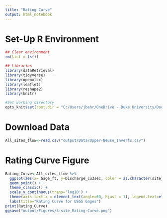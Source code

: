 ```yaml
---
title: "Rating Curve"
output: html_notebook
---
```

# Set-Up R Environment
```r
## Clear environment
rm(list = ls())

## Libraries
library(dataRetrieval)
library(tidyverse)
library(openxlsx)
library(leaflet)                                           
library(reshape2)
library(knitr)

#Set working directory
opts_knit$set(root.dir = "C:/Users/jbehr/OneDrive - Duke University/Documents/5. R/2._WQP-EllerbeC-FlatR")
```

# Download Data
```r
All_sites_flow<-read.csv("output/Data/Upper-Neuse_Inverts.csv")
```

# Rating Curve Figure

```r
Rating_Curve<-All_sites_flow %>% 
  ggplot(aes(x= Gage_ft, y=Discharge_cu3sec, color = as.character(site_no))) +
  geom_point() +
  theme_classic() +
  scale_y_continuous(trans='log10') +
  theme(axis.text.x = element_text(angle=60, hjust = 1), legend.text=element_text(size=7)) +
  labs(title="Rating Curve for USGS Gages")
print(Rating_Curve)
ggsave("output/Figures/3-site_Rating-Curve.png")
```

